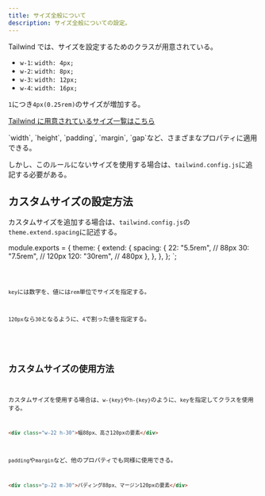 ```yaml
---
title: サイズ全般について
description: サイズ全般についての設定。
---
```



Tailwind では、サイズを設定するためのクラスが用意されている。

- `w-1`: `width: 4px;`
- `w-2`: `width: 8px;`
- `w-3`: `width: 12px;`
- `w-4`: `width: 16px;`

`1`につき`4px(0.25rem)`のサイズが増加する。

[Tailwind に用意されているサイズ一覧はこちら](https://v2.tailwindcss.com/docs/customizing-spacing)

<Aside type="tip">`width`, `height`, `padding`, `margin`, `gap`など、さまざまなプロパティに適用できる。</Aside>

しかし、このルールにないサイズを使用する場合は、`tailwind.config.js`に追記する必要がある。

## カスタムサイズの設定方法

カスタムサイズを追加する場合は、`tailwind.config.js`の`theme.extend.spacing`に記述する。

  module.exports = {
    theme: {
      extend: {
        spacing: {
          22: "5.5rem", // 88px
          30: "7.5rem", // 120px
          120: "30rem", // 480px
        },
      },
    },
  };
`;

<Code code={configCode} lang="js" title="tailwind.config.js" />

`key`には数字を、値には`rem`単位でサイズを指定する。

`120px`なら`30`となるように、`4`で割った値を指定する。

<DevCaution fileName="tailwind.config.js" />

## カスタムサイズの使用方法

カスタムサイズを使用する場合は、`w-{key}`や`h-{key}`のように、`key`を指定してクラスを使用する。

```html
<div class="w-22 h-30">幅88px、高さ120pxの要素</div>
```

`padding`や`margin`など、他のプロパティでも同様に使用できる。

```html
<div class="p-22 m-30">パディング88px、マージン120pxの要素</div>
```
